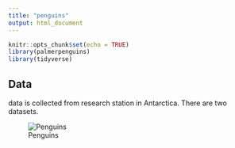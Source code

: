 ```yaml
---
title: "penguins"
output: html_document
---
```


```r
knitr::opts_chunk$set(echo = TRUE)
library(palmerpenguins)
library(tidyverse)
```

## Data

data is collected from research station in Antarctica. There are two datasets. 

![Penguins](https://www.cabq.gov/artsculture/biopark/news/10-cool-facts-about-penguins/@@images/1a36b305-412d-405e-a38b-0947ce6709ba.jpeg)




